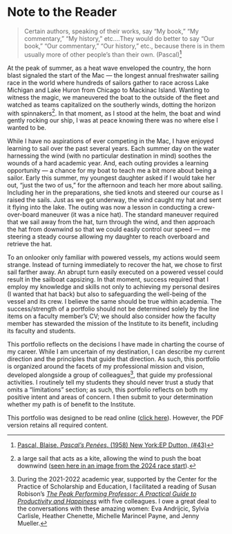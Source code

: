# Note to the Reader {.unnumbered}

> Certain authors, speaking of their works, say "My book," "My commentary," "My history," etc....They would do better to say "Our book," "Our commentary," "Our history," etc., because there is in them usually more of other people's than their own. (Pascal)[^Pensees43]

[^Pensees43]: [Pascal, Blaise. _Pascal's Penées_. (1958) New York:EP Dutton, (#43)](https://www.gutenberg.org/files/18269/18269-h/18269-h.htm#p_43)

At the peak of summer, as a heat wave enveloped the country, the horn blast signaled the start of the Mac --- the longest annual freshwater sailing race in the world where hundreds of sailors gather to race across Lake Michigan and Lake Huron from Chicago to Mackinac Island.  Wanting to witness the magic, we maneuvered the boat to the outside of the fleet and watched as teams capitalized on the southerly winds, dotting the horizon with spinnakers[^spinnaker].  In that moment, as I stood at the helm, the boat and wind gently rocking our ship, I was at peace knowing there was no where else I wanted to be.

[^spinnaker]: a large sail that acts as a kite, allowing the wind to push the boat downwind ([seen here in an image from the 2024 race start](https://drive.google.com/file/d/1NrW5GJNlNJxoZi73NggF7sHlc6oJlpdx/view?usp=sharing)).

While I have no aspirations of ever competing in the Mac, I have enjoyed learning to sail over the past several years.  Each summer day on the water harnessing the wind (with no particular destination in mind) soothes the wounds of a hard academic year. And, each outing provides a learning opportunity --- a chance for my boat to teach me a bit more about being a sailor.  Early this summer, my youngest daughter asked if I would take her out, "just the two of us," for the afternoon and teach her more about sailing.  Including her in the preparations, she tied knots and steered our course as I raised the sails.  Just as we got underway, the wind caught my hat and sent it flying into the lake.  The outing was now a lesson in conducting a crew-over-board maneuver (it was a nice hat).  The standard maneuver required that we sail away from the hat, turn through the wind, and then approach the hat from downwind so that we could easily control our speed --- me steering a steady course allowing my daughter to reach overboard and retrieve the hat.  

To an onlooker only familiar with powered vessels, my actions would seem strange.  Instead of turning immediately to recover the hat, we chose to first sail farther away.  An abrupt turn easily executed on a powered vessel could result in the sailboat capsizing.  In that moment, success required that I employ my knowledge and skills not only to achieving my personal desires (I wanted that hat back) but also to safeguarding the well-being of the vessel and its crew.  I believe the same should be true within academia.  The success/strength of a portfolio should not be determined solely by the line items on a faculty member's CV; we should also consider how the faculty member has stewarded the mission of the Institute to its benefit, including its faculty and students.

This portfolio reflects on the decisions I have made in charting the course of my career.  While I am uncertain of my destination, I can describe my current direction and the principles that guide that direction.  As such, this portfolio is organized around the facets of my professional mission and vision, developed alongside a group of colleagues[^PPP], that guide my professional activities.  I routinely tell my students they should never trust a study that omits a "limitations" section; as such, this portfolio reflects on both my positive intent and areas of concern.  I then submit to your determination whether my path is of benefit to the Institute.

[^PPP]: During the 2021-2022 academic year, supported by the Center for the Practice of Scholarship and Education, I facilitated a reading of Susan Robison's [_The Peak Performing Professor: A Practical Guide to Productivity and Happiness_](http://peakperformingprofessor.com/ppp/) with five colleagues.  I owe a great deal to the conversations with these amazing women: Eva Andrijcic, Sylvia Carlisle, Heather Chenette, Michelle Marincel Payne, and Jenny Mueller.

:::{.callout-note}
This portfolio was designed to be read online ([click here](https://reyesem.github.io/Full-Professor-Packet/)).  However, the PDF version retains all required content.
:::
